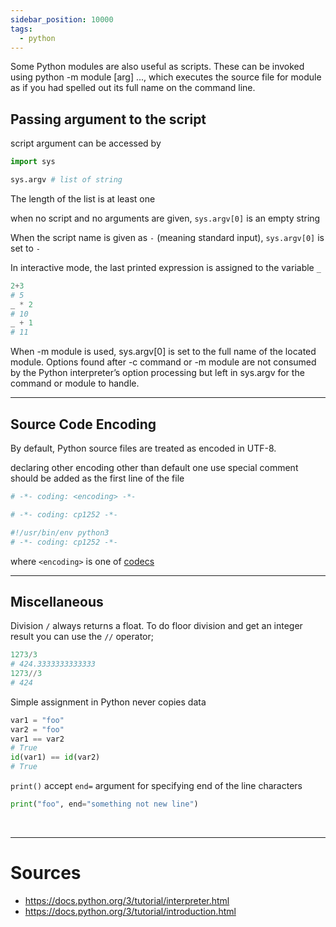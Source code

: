 ```yaml
---
sidebar_position: 10000
tags:
  - python
---
```



<Color color="var(--can-not-understand-font-color)"> Some Python modules are also useful as scripts. These can be invoked using python -m module [arg] ..., which executes the source file for module as if you had spelled out its full name on the command line. </Color>

## Passing argument to the script

script argument can be accessed by 

```python title= showLineNumbers
import sys

sys.argv # list of string
```

The length of the list is at least one

when no script and no arguments are given, `sys.argv[0]` is an empty string

When the script name is given as `-` (meaning standard input), `sys.argv[0]` is set to `-`

In interactive mode, the last printed expression is assigned to the variable `_`

```python title= 
2+3
# 5
_ * 2
# 10
_ + 1
# 11
```

<Color color="var(--can-not-understand-font-color)"> When -m module is used, sys.argv[0] is set to the full name of the located module. Options found after -c command or -m module are not consumed by the Python interpreter’s option processing but left in sys.argv for the command or module to handle. </Color>

---



## <Color color="var(--not-require-but-good-to-know-font-color)"> Source Code Encoding </Color>

By default, Python source files are treated as encoded in UTF-8.

declaring other encoding other than default one use special comment should be added as the first line of the file

```python title=foo.py showLineNumbers
# -*- coding: <encoding> -*-
```

```python title=foo.py showLineNumbers
# -*- coding: cp1252 -*-
```

```bash title=foo.sh showLineNumbers
#!/usr/bin/env python3
# -*- coding: cp1252 -*-
```



where `<encoding>` is one of [codecs](https://docs.python.org/3/library/codecs.html#module-codecs)



---

## Miscellaneous

Division `/` always returns a float. To do floor division and get an integer result you can use the `//` operator;

```python title=
1273/3
# 424.3333333333333
1273//3
# 424
```

Simple assignment in Python never copies data
```python title= showLineNumbers
var1 = "foo"
var2 = "foo"
var1 == var2
# True
id(var1) == id(var2)
# True
```

`print()` accept `end=` argument for specifying end of the line characters
```python title= showLineNumbers
print("foo", end="something not new line")
```


<br/>

---

# Sources

- https://docs.python.org/3/tutorial/interpreter.html
- https://docs.python.org/3/tutorial/introduction.html